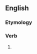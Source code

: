 ==English==

===Etymology===
{{suffix|en|proclaim|eth}}

===Verb===
{{head|en|verb form}}

# {{en-archaic third-person singular of|proclaim}}